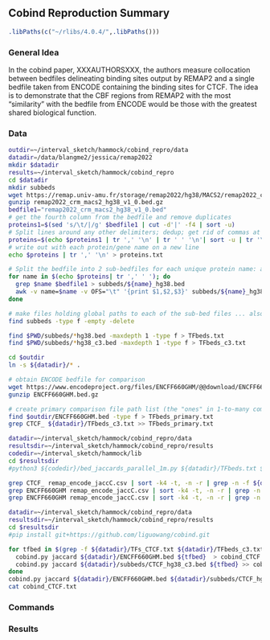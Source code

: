 ## Cobind Reproduction Summary

```r

.libPaths(c("~/rlibs/4.0.4/",.libPaths()))

```

### General Idea

In the cobind paper, XXXAUTHORSXXX, the authors measure collocation between bedfiles delineating binding sites output by REMAP2 and a single bedfile taken from ENCODE containing the binding sites for CTCF. The idea is to demonstrate that the CBF regions from REMAP2 with the most "similarity" with the bedfile from ENCODE would be those with the greatest shared biological function.

### Data


```bash
outdir=~/interval_sketch/hammock/cobind_repro/data
datadir=/data/blangme2/jessica/remap2022
mkdir $datadir
results=~/interval_sketch/hammock/cobind_repro
cd $datadir
mkdir subbeds
wget https://remap.univ-amu.fr/storage/remap2022/hg38/MACS2/remap2022_crm_macs2_hg38_v1_0.bed.gz
gunzip remap2022_crm_macs2_hg38_v1_0.bed.gz 
bedfile1="remap2022_crm_macs2_hg38_v1_0.bed"
# get the fourth column from the bedfile and remove duplicates
proteins1=$(sed 's/\t/|/g' $bedfile1 | cut -d'|' -f4 | sort -u)
# Split lines around any other delimiters; dedup; get rid of commas at ends of lines.
proteins=$(echo $proteins1 | tr ',' '\n' | tr ' ' '\n'| sort -u | tr '\n' ',' | sed 's/,$//')
# write out with each protein/gene name on a new line 
echo $proteins | tr ',' '\n' > proteins.txt

# Split the bedfile into 2 sub-bedfiles for each unique protein name: all columns,only first 3 columns
for name in $(echo $proteins| tr ',' ' '); do
  grep $name $bedfile1 > subbeds/${name}_hg38.bed
  awk -v name=$name -v OFS="\t" '{print $1,$2,$3}' subbeds/${name}_hg38.bed > subbeds/${name}_hg38_c3.bed
done

# make files holding global paths to each of the sub-bed files ... also remove any empty ones jic
find subbeds -type f -empty -delete

find $PWD/subbeds/*hg38.bed -maxdepth 1 -type f > TFbeds.txt
find $PWD/subbeds/*hg38_c3.bed -maxdepth 1 -type f > TFbeds_c3.txt

cd $outdir
ln -s ${datadir}/* .

# obtain ENCODE bedfile for comparison
wget https://www.encodeproject.org/files/ENCFF660GHM/@@download/ENCFF660GHM.bed.gz
gunzip ENCFF660GHM.bed.gz 

# create primary comparison file path list (the "ones" in 1-to-many comparison)
find $outdir/ENCFF660GHM.bed -type f > TFbeds_primary.txt
grep CTCF_ ${datadir}/TFbeds_c3.txt >> TFbeds_primary.txt

```

```bash
datadir=~/interval_sketch/hammock/cobind_repro/data
resultsdir=~/interval_sketch/hammock/cobind_repro/results
codedir=~/interval_sketch/hammock/lib
cd $resultsdir
#python3 ${codedir}/bed_jaccards_parallel_1m.py ${datadir}/TFbeds.txt ${datadir}/TFbeds_primary.txt C remap_encode

grep CTCF_ remap_encode_jaccC.csv | sort -k4 -t, -n -r | grep -n -f ${datadir}/TFs_CTCF.txt 
grep ENCFF660GHM remap_encode_jaccC.csv | sort -k4 -t, -n -r | grep -n -f ${datadir}/TFs_CTCF.txt 
grep ENCFF660GHM remap_encode_jaccC.csv | sort -k4 -t, -n -r | grep -n ,CTCF_
```

```bash
datadir=~/interval_sketch/hammock/cobind_repro/data
resultsdir=~/interval_sketch/hammock/cobind_repro/results
cd $resultsdir
#pip install git+https://github.com/liguowang/cobind.git

for tfbed in $(grep -f ${datadir}/TFs_CTCF.txt ${datadir}/TFbeds_c3.txt) ; do 
  cobind.py jaccard ${datadir}/ENCFF660GHM.bed ${tfbed}  > cobind_CTCF.txt
  cobind.py jaccard ${datadir}/subbeds/CTCF_hg38_c3.bed ${tfbed} >> cobind_CTCF.txt
done
cobind.py jaccard ${datadir}/ENCFF660GHM.bed ${datadir}/subbeds/CTCF_hg38_c3.bed >> cobind_CTCF.txt
cat cobind_CTCF.txt

```
### Commands

### Results
